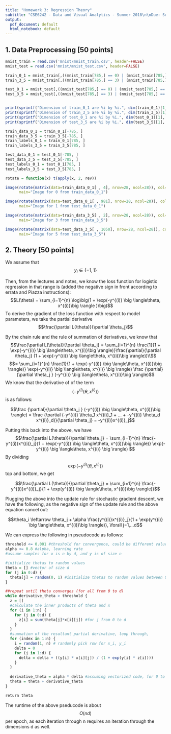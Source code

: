 ```yaml
---
title: "Homework 3: Regression Theory"
subtitle: "CSE6242 - Data and Visual Analytics - Summer 2018\n\nDue: Sunday, July 8, 2018 at 11:59 PM UTC-12:00 on T-Square\n\n hyang390, 903320189"
output: 
  pdf_document: default
  html_notebook: default
---
```



## 1. Data Preprocessing [50 points]

```r
mnist_train = read.csv('mnist/mnist_train.csv', header=FALSE)
mnist_test = read.csv('mnist/mnist_test.csv', header=FALSE)

train_0_1 = mnist_train[,((mnist_train[785,] == 0) | (mnist_train[785,] == 1))]
train_3_5 = mnist_train[,((mnist_train[785,] == 3) | (mnist_train[785,] == 5))]

test_0_1 = mnist_test[,((mnist_test[785,] == 0) | (mnist_test[785,] == 1))]
test_3_5 = mnist_test[,((mnist_test[785,] == 3) | (mnist_test[785,] == 5))]


print(sprintf("Dimension of train_0_1 are %i by %i.", dim(train_0_1)[1], dim(train_0_1)[2]))
print(sprintf("Dimension of train_3_5 are %i by %i.", dim(train_3_5)[1], dim(train_3_5)[2]))
print(sprintf("Dimension of test_0_1 are %i by %i.", dim(test_0_1)[1], dim(test_0_1)[2]))
print(sprintf("Dimension of test_3_5 are %i by %i.", dim(test_3_5)[1], dim(test_3_5)[2]))

train_data_0_1 = train_0_1[-785, ]
train_data_3_5 = train_3_5[-785, ]
train_labels_0_1 = train_0_1[785, ]
train_labels_3_5 = train_3_5[785, ]

test_data_0_1 = test_0_1[-785, ]
test_data_3_5 = test_3_5[-785, ]
test_labels_0_1 = test_0_1[785, ]
test_labels_3_5 = test_3_5[785, ]

rotate = function(x) t(apply(x, 2, rev))

image(rotate(matrix(data=train_data_0_1[ , 4], nrow=28, ncol=28)), col=gray(0:255/255),
      main="Image for 0 from train_data_0_1")

image(rotate(matrix(data=test_data_0_1[ , 981], nrow=28, ncol=28)), col=gray(0:255/255),
      main="Image for 1 from test_data_0_1")

image(rotate(matrix(data=train_data_3_5[ , 2], nrow=28, ncol=28)), col=gray(0:255/255),
      main="Image for 3 from train_data_3_5")

image(rotate(matrix(data=test_data_3_5[ , 1050], nrow=28, ncol=28)), col=gray(0:255/255),
      main="Image for 5 from test_data_3_5")
```

## 2. Theory [50 points]

We assume that $$y_i\in\{-1,1\}$$

Then, from the lectures and notes, we know the loss function for logistic regression in that range is (added the negative sign in front according to errata and Piazza instructions):
$$L(\theta) = \sum_{i=1}^{n} \log\big(1 + \exp(-y^{(i)} \big \langle\theta, x^{(i)}\big \rangle )\big)$$ 
To derive the gradient of the loss function with respect to model parameters, we take the partial derivative $$\frac{\partial L(\theta)}{\partial \theta_j}$$

By the chain rule and the rule of summation of derivatives, we know that
$$\frac{\partial L(\theta)}{\partial \theta_j} = \sum_{i=1}^{n} \frac{1}{1 + \exp(-y^{(i)} \big \langle\theta, x^{(i)}\big \rangle)}\frac{\partial}{\partial \theta_j} (1 + \exp(-y^{(i)} \big \langle\theta, x^{(i)}\big \rangle))\\$$
$$= \sum_{i=1}^{n} \frac{1}{1 + \exp(-y^{(i)} \big \langle\theta, x^{(i)}\big \rangle)} \exp(-y^{(i)} \big \langle\theta, x^{(i)} \big \rangle) \frac {\partial}{\partial \theta_j } (-y^{(i)} \big \langle\theta, x^{(i)}\big \rangle)$$
We know that the derivative of of the term $$(-y^{(i)} \big \langle\theta, x^{(i)}\big \rangle)$$ is as follows:

$$\frac {\partial}{\partial \theta_j } (-y^{(i)} \big \langle\theta, x^{(i)}\big \rangle) = \frac {\partial (-y^{(i)} \theta_1 x^{(i)}_1 + ... + -y^{(i)} \theta_d x^{(i)}_d)}{\partial \theta_j} = -y^{(i)}x^{(i)}_j$$

Putting this back into the above, we have
$$\frac{\partial L(\theta)}{\partial \theta_j} = \sum_{i=1}^{n} \frac{-y^{(i)}x^{(i)}_j}{1 + \exp(-y^{(i)} \big \langle\theta, x^{(i)}\big \rangle)} \exp(-y^{(i)} \big \langle\theta, x^{(i)} \big \rangle) $$
By dividing $$\exp(-y^{(i)} \big \langle\theta, x^{(i)}\big \rangle)$$ top and bottom, we get

$$\frac{\partial L(\theta)}{\partial \theta_j} = \sum_{i=1}^{n} \frac{-y^{(i)}x^{(i)}_j}{1 + \exp(y^{(i)} \big \langle\theta, x^{(i)}\big \rangle)}$$

Plugging the above into the update rule for stochastic gradient descent, we have the following, as the negative sign of the update rule and the above equation cancel out:

$$\theta_i \leftarrow \theta_j + \alpha \frac{y^{(i)}x^{(i)}_j}{1 + \exp(y^{(i)} \big \langle\theta, x^{(i)}\big \rangle)}, \forall j=1,...d$$

We can express the following in pseudocode as follows:

```r
threshold <= 0.001 #threshold for convergence, could be different value
alpha <= 0.8 #alpha, learning rate
#assume samples for x is n by d, and y is of size n

#initialize thetas to random values
theta = [] #vector of size d
for (j in 0:d) {
  theta[j] = random(0, 1) #initialize thetas to random values between 0 and 1
}

##repeat until theta converges (for all from 0 to d)
while derivative_theta > threshold {
  z = []
  #calculate the inner products of theta and x
  for (i in 1:n) {
    for (j in 0:d) {
      z[i] = sum(theta[j]*x[i][j]) #for j from 0 to d
    }
  }
  #summation of the resultant partial derivative, loop through, 
  for (index in 1:n) {
    i = random(1, n) # randomly pick row for x_i, y_i
    delta = 0
    for (j in 1:d) {
      delta = delta + ((y[i] * x[i][j]) / (1 + exp(y[i] * z[i])))
    }
  }
  
  derivative_theta = alpha * delta #assuming vectorized code, for 0 to d for theta_j
  theta = theta + derivative_theta 
}

return theta

```

The runtime of the above pseducode is about $$O(nd)$$ per epoch, as each iteration through n requires an iteration through the dimensions d as well.
